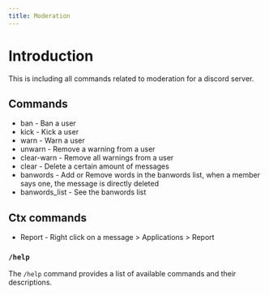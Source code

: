 ```yaml
---
title: Moderation
---
```


# Introduction
This is including all commands related to moderation for a discord server.

## Commands
* ban - Ban a user
* kick - Kick a user
* warn - Warn a user
* unwarn - Remove a warning from a user
* clear-warn - Remove all warnings from a user
* clear - Delete a certain amount of messages 
* banwords - Add or Remove words in the banwords list, when a member says one, the message is directly deleted
* banwords_list - See the  banwords list

## Ctx commands
* Report - Right click on a message > Applications > Report

### `/help`
The `/help` command provides a list of available commands and their descriptions.
